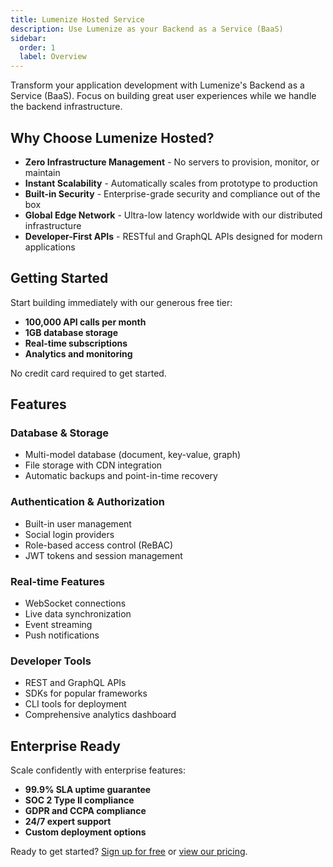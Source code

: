 ```yaml
---
title: Lumenize Hosted Service
description: Use Lumenize as your Backend as a Service (BaaS)
sidebar:
  order: 1
  label: Overview
---
```


Transform your application development with Lumenize's Backend as a Service (BaaS). Focus on building great user experiences while we handle the backend infrastructure.

## Why Choose Lumenize Hosted?

- **Zero Infrastructure Management** - No servers to provision, monitor, or maintain
- **Instant Scalability** - Automatically scales from prototype to production
- **Built-in Security** - Enterprise-grade security and compliance out of the box
- **Global Edge Network** - Ultra-low latency worldwide with our distributed infrastructure
- **Developer-First APIs** - RESTful and GraphQL APIs designed for modern applications

## Getting Started

Start building immediately with our generous free tier:

- **100,000 API calls per month**
- **1GB database storage**
- **Real-time subscriptions**
- **Analytics and monitoring**

No credit card required to get started.

## Features

### Database & Storage
- Multi-model database (document, key-value, graph)
- File storage with CDN integration
- Automatic backups and point-in-time recovery

### Authentication & Authorization
- Built-in user management
- Social login providers
- Role-based access control (ReBAC)
- JWT tokens and session management

### Real-time Features
- WebSocket connections
- Live data synchronization
- Event streaming
- Push notifications

### Developer Tools
- REST and GraphQL APIs
- SDKs for popular frameworks
- CLI tools for deployment
- Comprehensive analytics dashboard

## Enterprise Ready

Scale confidently with enterprise features:
- **99.9% SLA uptime guarantee**
- **SOC 2 Type II compliance**
- **GDPR and CCPA compliance**
- **24/7 expert support**
- **Custom deployment options**

Ready to get started? [Sign up for free](/docs/hosted/signup) or [view our pricing](/docs/hosted/pricing).
